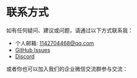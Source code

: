 
# 联系方式

如有任何疑问、建议或问题，请通过以下方式联系我：

- 个人邮箱: 1142704468@qq.com
- [GitHub Issues](https://github.com/Qingyon-AI/Revornix/issues)
- [Discord](https://discord.com/invite/3XZfz84aPN)

或者你也可以加入我们的企业微信交流群参与交流：<WeComCode />
